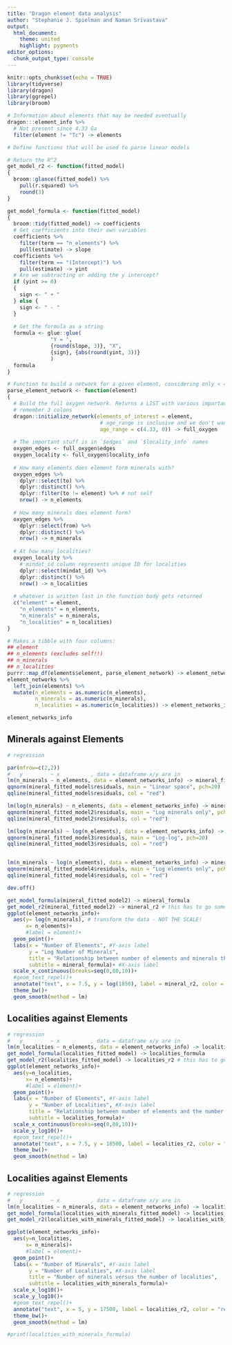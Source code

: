 ```yaml
---
title: "Dragon element data analysis"
author: "Stephanie J. Spielman and Naman Srivastava"
output: 
  html_document:
    theme: united
    highlight: pygments
editor_options: 
  chunk_output_type: console
---
```


```r
knitr::opts_chunk$set(echo = TRUE)
library(tidyverse)
library(dragon)
library(ggrepel)
library(broom)

# Information about elements that may be needed eventually
dragon:::element_info %>%
  # Not present since 4.33 Ga
  filter(element != "Tc") -> elements
```

```r
# Define functions that will be used to parse linear models

# Return the R^2
get_model_r2 <- function(fitted_model)
{
  broom::glance(fitted_model) %>%
    pull(r.squared) %>%
    round(3)
}

get_model_formula <- function(fitted_model)
{
  broom::tidy(fitted_model) -> coefficients
  # Get coefficients into their own variables
  coefficients %>%
    filter(term == "n_elements") %>%
    pull(estimate) -> slope
  coefficients %>%
    filter(term == "(Intercept)") %>%
    pull(estimate) -> yint
  # Are we subtracting or adding the y intercept?
  if (yint >= 0)
  {
    sign <- " + "
  } else {
    sign <- " - "
  }
  
  # Get the formula as a string
  formula <- glue::glue(
              "Y = ",
              {round(slope, 3)}, "X", 
              {sign}, {abs(round(yint, 3))}
              )
  formula
}
```

```r
# Function to build a network for a given element, considering only < 4.34 Ga
parse_element_network <- function(element)
{
  # Build the full oxygen network. Returns a LIST with various important stuff.
  # remember 3 colons
  dragon::initialize_network(elements_of_interest = element, 
                              # age_range is inclusive and we don't want =4.34, so this is hopefully good enough.
                              age_range = c(4.33, 0)) -> full_oxygen
  
  # The important stuff is in `$edges` and `$locality_info` names
  oxygen_edges <- full_oxygen$edges 
  oxygen_locality <- full_oxygen$locality_info 
  
  # How many elements does element form minerals with?
  oxygen_edges %>%
    dplyr::select(to) %>%
    dplyr::distinct() %>%
    dplyr::filter(to != element) %>% # not self
    nrow() -> n_elements
  
  # How many minerals does element form?
  oxygen_edges %>%
    dplyr::select(from) %>%
    dplyr::distinct() %>%
    nrow() -> n_minerals
  
  # At how many localities? 
  oxygen_locality %>%
    # mindat_id column represents unique ID for localities
    dplyr::select(mindat_id) %>%
    dplyr::distinct() %>%
    nrow() -> n_localities
  
  # whatever is written last in the function body gets returned
  c("element" = element,
    "n_elements" = n_elements,
    "n_minerals" = n_minerals,
    "n_localities" = n_localities)
}
```


```r
# Makes a tibble with four columns:
## element
## n_elements (excludes self!!)
## n_minerals
## n_localities
purrr::map_df(elements$element, parse_element_network) -> element_networks
element_networks %>%
  left_join(elements) %>%
  mutate(n_elements = as.numeric(n_elements),
         n_minerals = as.numeric(n_minerals),
         n_localities = as.numeric(n_localities)) -> element_networks_info

element_networks_info
```

## Minerals against Elements 
```r
# regression

par(mfrow=c(2,2))
#   y         ~ x          , data = dataframe x/y are in
lm(n_minerals ~ n_elements, data = element_networks_info) -> mineral_fitted_model
qqnorm(mineral_fitted_model$residuals, main = "Linear space", pch=20) 
qqline(mineral_fitted_model$residuals, col = "red") 

lm(log(n_minerals) ~ n_elements, data = element_networks_info) -> mineral_fitted_model2
qqnorm(mineral_fitted_model2$residuals, main = "Log minerals only", pch=20) 
qqline(mineral_fitted_model2$residuals, col = "red")

lm(log(n_minerals) ~ log(n_elements), data = element_networks_info) -> mineral_fitted_model3
qqnorm(mineral_fitted_model3$residuals, main = "Log-log", pch=20) 
qqline(mineral_fitted_model3$residuals, col = "red")


lm(n_minerals ~ log(n_elements), data = element_networks_info) -> mineral_fitted_model4
qqnorm(mineral_fitted_model4$residuals, main = "Log elements only", pch=20) 
qqline(mineral_fitted_model4$residuals, col = "red")

dev.off()
```

```r

get_model_formula(mineral_fitted_model2) -> mineral_formula
get_model_r2(mineral_fitted_model2) -> mineral_r2 # this has to go somewhere??? 
ggplot(element_networks_info)+
  aes(y= log(n_minerals), # transform the data - NOT THE SCALE!
      x= n_elements)+
      #label = element)+
  geom_point()+
  labs(x = "Number of Elements", #Y-axis label
       y = "Log Number of Minerals", 
       title = "Relationship between number of elements and minerals they form", 
       subtitle = mineral_formula)+ #X-axis label
  scale_x_continuous(breaks=seq(0,80,10))+
  #geom_text_repel()+
  annotate("text", x = 7.5, y = log(1850), label = mineral_r2, color = "red")+
  theme_bw()+
  geom_smooth(method = lm)
```

## Localities against Elements
```r
# regression
#   y         ~ x          , data = dataframe x/y are in
lm(n_localities ~ n_elements, data = element_networks_info) -> localities_fitted_model
get_model_formula(localities_fitted_model) -> localities_formula
get_model_r2(localities_fitted_model) -> localities_r2 # this has to go somewhere??? 
ggplot(element_networks_info)+
  aes(y=n_localities,
      x= n_elements)+
      #label = element)+
  geom_point()+
  labs(x = "Number of Elements", #Y-axis label
       y = "Number of Localities", #X-axis label
       title = "Relationship between number of elements and the number of localities", 
       subtitle = localities_formula)+ 
  scale_x_continuous(breaks=seq(0,80,10))+
  scale_y_log10()+
  #geom_text_repel()+
  annotate("text", x = 7.5, y = 18500, label = localities_r2, color = "red")+
  theme_bw()+
  geom_smooth(method = lm)
```

## Localities against Elements
```r
# regression
#   y         ~ x          , data = dataframe x/y are in
lm(n_localities ~ n_minerals, data = element_networks_info) -> localities_with_minerals_fitted_model
get_model_formula(localities_with_minerals_fitted_model) -> localities_with_minerals_formula
get_model_r2(localities_with_minerals_fitted_model) -> localities_with_minerals_r2

ggplot(element_networks_info)+
  aes(y=n_localities,
      x= n_minerals)+
      #label = element)+
  geom_point()+
  labs(x = "Number of Minerals", #Y-axis label
       y = "Number of Localities", #X-axis label
       title = "Number of minerals versus the number of localities", 
       subtitle = localities_with_minerals_formula)+ 
  scale_x_log10()+
  scale_y_log10()+
  #geom_text_repel()+
  annotate("text", x = 5, y = 17500, label = localities_r2, color = "red")+
  theme_bw()+
  geom_smooth(method = lm)

#print(localities_with_minerals_formula)

```


